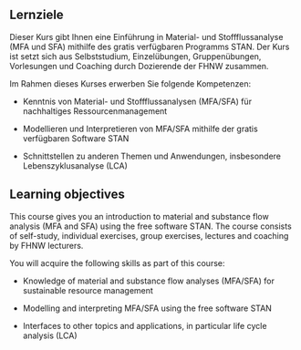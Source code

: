::: {.content-visible when-profile="german"}

# Lernziele

Dieser Kurs gibt Ihnen eine Einführung in Material- und Stoffflussanalyse (MFA und SFA) mithilfe des gratis verfügbaren Programms STAN. Der Kurs ist setzt sich aus Selbststudium, Einzelübungen, Gruppenübungen, Vorlesungen und Coaching durch Dozierende der FHNW zusammen.

Im Rahmen dieses Kurses erwerben Sie folgende Kompetenzen:

-   Kenntnis von Material- und Stoffflussanalysen (MFA/SFA) für nachhaltiges Ressourcenmanagement

-   Modellieren und Interpretieren von MFA/SFA mithilfe der gratis verfügbaren Software STAN

-   Schnittstellen zu anderen Themen und Anwendungen, insbesondere Lebenszyklusanalyse (LCA)
:::

::: {.content-visible when-profile="english"}

# Learning objectives

This course gives you an introduction to material and substance flow analysis (MFA and SFA) using the free software STAN. The course consists of self-study, individual exercises, group exercises, lectures and coaching by FHNW lecturers.

You will acquire the following skills as part of this course:

-   Knowledge of material and substance flow analyses (MFA/SFA) for sustainable resource management

-   Modelling and interpreting MFA/SFA using the free software STAN

-   Interfaces to other topics and applications, in particular life cycle analysis (LCA)
:::
